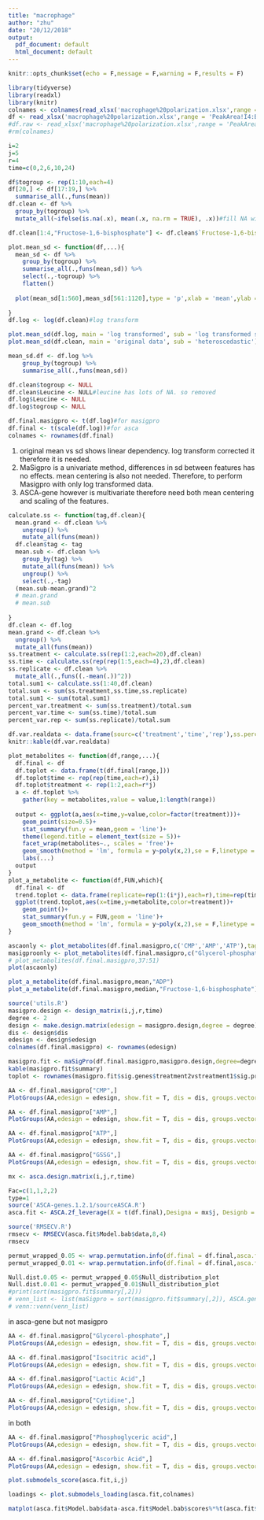 ```yaml
---
title: "macrophage"
author: "zhu"
date: "20/12/2018"
output:
  pdf_document: default
  html_document: default
---
```


```r
knitr::opts_chunk$set(echo = F,message = F,warning = F,results = F)
```

```r
library(tidyverse)
library(readxl)
library(knitr)
colnames <- colnames(read_xlsx('macrophage%20polarization.xlsx',range = 'PeakArea!I1:BL1'))
df <- read_xlsx('macrophage%20polarization.xlsx',range = 'PeakArea!I4:BL43',col_names = colnames)
#df.raw <- read_xlsx('macrophage%20polarization.xlsx',range = 'PeakArea!I4:BL43',col_names = colnames)
#rm(colnames)

i=2
j=5
r=4
time=c(0,2,6,10,24)

df$togroup <- rep(1:10,each=4)
df[20,] <- df[17:19,] %>% 
  summarise_all(.,funs(mean))
df.clean <- df %>% 
  group_by(togroup) %>% 
  mutate_all(~ifelse(is.na(.x), mean(.x, na.rm = TRUE), .x))#fill NA with mean of replicates. 

df.clean[1:4,"Fructose-1,6-bisphosphate"] <- df.clean$`Fructose-1,6-bisphosphate`[5]#F16B is missing values at entire time 1 control. filled with values at time 1 treatment. the assumption is that value at time 0 for both control and treatment is the same

plot.mean_sd <- function(df,...){
  mean_sd <- df %>% 
    group_by(togroup) %>% 
    summarise_all(.,funs(mean,sd)) %>% 
    select(.,-togroup) %>% 
    flatten()
  
  plot(mean_sd[1:560],mean_sd[561:1120],type = 'p',xlab = 'mean',ylab = 'sd',...)
  
}
df.log <- log(df.clean)#log transform

plot.mean_sd(df.log, main = 'log transformed', sub = 'log transformed shows homoscedastic')
plot.mean_sd(df.clean, main = 'original data', sub = 'heteroscedastic')#check the homoscedasticity

mean_sd.df <- df.log %>% 
    group_by(togroup) %>% 
    summarise_all(.,funs(mean,sd))

df.clean$togroup <- NULL
df.clean$Leucine <- NULL#leucine has lots of NA. so removed
df.log$Leucine <- NULL
df.log$togroup <- NULL

df.final.masigpro <- t(df.log)#for masigpro
df.final <- t(scale(df.log))#for asca
colnames <- rownames(df.final)

```




1. original mean vs sd shows linear dependency. log transform corrected it therefore it is needed.
2. MaSigpro is a univariate method, differences in sd between features has no effects. mean centering is also not needed. Therefore, to perform Masigpro with only log transformed data.
3. ASCA-gene however is multivariate therefore need both mean centering and scaling of the features.

```r
calculate.ss <- function(tag,df.clean){
  mean.grand <- df.clean %>% 
    ungroup() %>% 
    mutate_all(funs(mean))
  df.clean$tag <- tag
  mean.sub <- df.clean %>%
    group_by(tag) %>%
    mutate_all(funs(mean)) %>% 
    ungroup() %>% 
    select(.,-tag)
  (mean.sub-mean.grand)^2
  # mean.grand
  # mean.sub
  
}
df.clean <- df.log
mean.grand <- df.clean %>% 
  ungroup() %>% 
  mutate_all(funs(mean))
ss.treatment <- calculate.ss(rep(1:2,each=20),df.clean)
ss.time <- calculate.ss(rep(rep(1:5,each=4),2),df.clean)
ss.replicate <- df.clean %>% 
  mutate_all(.,funs((.-mean(.))^2))
total.sum1 <- calculate.ss(1:40,df.clean)
total.sum <- sum(ss.treatment,ss.time,ss.replicate)
total.sum1 <- sum(total.sum1)
percent_var.treatment <- sum(ss.treatment)/total.sum
percent_var.time <- sum(ss.time)/total.sum
percent_var.rep <- sum(ss.replicate)/total.sum

df.var.realdata <- data.frame(sourc=c('treatment','time','rep'),ss.percentage=c(percent_var.treatment*100,percent_var.time*100,percent_var.rep*100))
knitr::kable(df.var.realdata)
```


```r
plot_metabolites <- function(df,range,...){
  df.final <- df
  df.toplot <- data.frame(t(df.final[range,]))
  df.toplot$time <- rep(rep(time,each=r),i)
  df.toplot$treatment <- rep(1:2,each=r*j)
  a <- df.toplot %>% 
    gather(key = metabolites,value = value,1:length(range))
  
  output <- ggplot(a,aes(x=time,y=value,color=factor(treatment)))+
    geom_point(size=0.5)+
    stat_summary(fun.y = mean,geom = 'line')+
    theme(legend.title = element_text(size = 5))+
    facet_wrap(metabolites~., scales = 'free')+
    geom_smooth(method = 'lm', formula = y~poly(x,2),se = F,linetype = '3313')+
    labs(...)
  output
}
plot_a_metabolite <- function(df,FUN,which){
  df.final <- df
  trend.toplot <- data.frame(replicate=rep(1:(i*j),each=r),time=rep(time,each=r),treatment=factor(rep(1:i,each=j*r)),metabolite=df.final[which,])
  ggplot(trend.toplot,aes(x=time,y=metabolite,color=treatment))+
    geom_point()+
    stat_summary(fun.y = FUN,geom = 'line')+
    geom_smooth(method = 'lm', formula = y~poly(x,2),se = F,linetype = '3313')
}
```

```r
ascaonly <- plot_metabolites(df.final.masigpro,c('CMP','AMP','ATP'),tag = 'A')
masigproonly <- plot_metabolites(df.final.masigpro,c("Glycerol-phosphate","Isocitric acid","Lactic Acid"),tag = 'B')
# plot_metabolites(df.final.masigpro,37:51)
plot(ascaonly)
```

```r
plot_a_metabolite(df.final.masigpro,mean,"ADP")
plot_a_metabolite(df.final.masigpro,median,"Fructose-1,6-bisphosphate")
```

```r
source('utils.R')
masigpro.design <- design_matrix(i,j,r,time)
degree <- 2
design <- make.design.matrix(edesign = masigpro.design,degree = degree)
dis <- design$dis
edesign <- design$edesign
colnames(df.final.masigpro) <- rownames(edesign)

masigpro.fit <- maSigPro(df.final.masigpro,masigpro.design,degree=degree, rsq = 0.4)
kable(masigpro.fit$summary)
toplot <- rownames(masigpro.fit$sig.genes$treatment2vstreatment1$sig.profiles)
```
```r
AA <- df.final.masigpro["CMP",]
PlotGroups(AA,edesign = edesign, show.fit = T, dis = dis, groups.vector = design$groups.vector,main = 'CMP')
```

```r
AA <- df.final.masigpro["AMP",]
PlotGroups(AA,edesign = edesign, show.fit = T, dis = dis, groups.vector = design$groups.vector)
```

```r
AA <- df.final.masigpro["ATP",]
PlotGroups(AA,edesign = edesign, show.fit = T, dis = dis, groups.vector = design$groups.vector,main = 'ATP')
```

```r
AA <- df.final.masigpro["GSSG",]
PlotGroups(AA,edesign = edesign, show.fit = T, dis = dis, groups.vector = design$groups.vector,main = 'GSSG')
```

```r
mx <- asca.design.matrix(i,j,r,time)

Fac=c(1,1,2,2)
type=1
source('ASCA-genes.1.2.1/sourceASCA.R')
asca.fit <- ASCA.2f_leverage(X = t(df.final),Designa = mx$j, Designb = mx$i,type = type, Fac = Fac)
```

```r
source('RMSECV.R')
rmsecv <- RMSECV(asca.fit$Model.bab$data,8,4)
rmsecv
```


```r
permut_wrapped_0.05 <- wrap.permutation.info(df.final = df.final,asca.fit = asca.fit,groups = colnames,R = 100,which_leverage = ASCA.2f_leverage)
permut_wrapped_0.01 <- wrap.permutation.info(df.final = df.final,asca.fit = asca.fit,groups = colnames,R = 100,which_leverage = ASCA.2f_leverage,alpha=0.01)

Null.dist.0.05 <- permut_wrapped_0.05$Null_distribution_plot
Null.dist.0.01 <- permut_wrapped_0.01$Null_distribution_plot
#print(sort(masigpro.fit$summary[,2]))
# venn_list <- list(maSigpro = sort(masigpro.fit$summary[,2]), ASCA.gene = sort(colnames[asca.fit$Model.bab$leverage>permut_wrapped$lev_limit]))
# venn::venn(venn_list)
```

in asca-gene but not masigpro

```r
AA <- df.final.masigpro["Glycerol-phosphate",]
PlotGroups(AA,edesign = edesign, show.fit = T, dis = dis, groups.vector = design$groups.vector,main = 'Glycerol-phosphate')
```

```r
AA <- df.final.masigpro["Isocitric acid",]
PlotGroups(AA,edesign = edesign, show.fit = T, dis = dis, groups.vector = design$groups.vector,main = 'Isocitric acid')
```

```r
AA <- df.final.masigpro["Lactic Acid",]
PlotGroups(AA,edesign = edesign, show.fit = T, dis = dis, groups.vector = design$groups.vector,main = 'Lactic Acid')
```

```r
AA <- df.final.masigpro["Cytidine",]
PlotGroups(AA,edesign = edesign, show.fit = T, dis = dis, groups.vector = design$groups.vector,main = 'Cytidine')
```

in both

```r
AA <- df.final.masigpro["Phosphoglyceric acid",]
PlotGroups(AA,edesign = edesign, show.fit = T, dis = dis, groups.vector = design$groups.vector,main = 'Tryptophan')
```

```r
AA <- df.final.masigpro["Ascorbic Acid",]
PlotGroups(AA,edesign = edesign, show.fit = T, dis = dis, groups.vector = design$groups.vector,main = 'Ascorbic Acid')
```
```r
plot.submodels_score(asca.fit,i,j)
```
```r
loadings <- plot.submodels_loading(asca.fit,colnames)
```
```r
matplot(asca.fit$Model.bab$data-asca.fit$Model.bab$scores%*%t(asca.fit$Model.bab$loadings),type = 'l')
```




